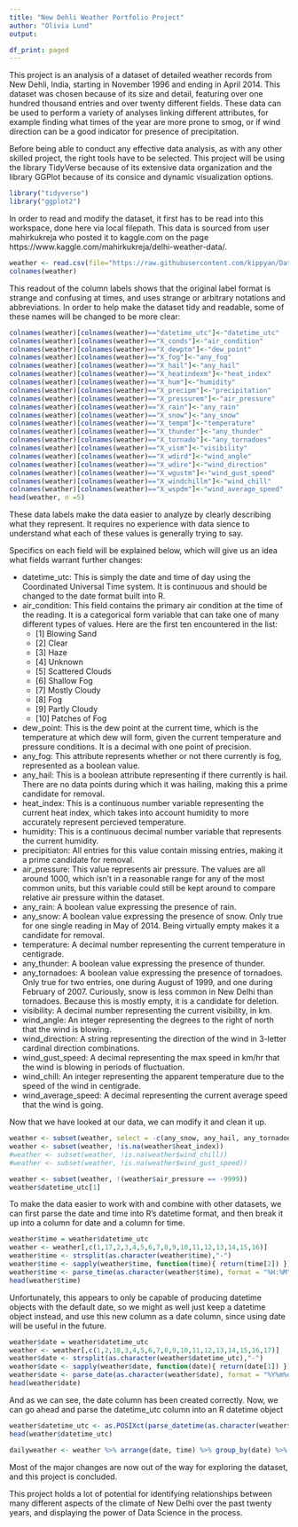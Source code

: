 ```yaml
---
title: "New Dehli Weather Portfolio Project"
author: "Olivia Lund"
output: 

df_print: paged
---
```


This project is an analysis of a dataset of detailed weather records from New Dehli, India, starting in November 1996 and ending in April 2014. This dataset was chosen because of its size and detail, featuring over one hundred thousand entries and over twenty different fields. These data can be used to perform a variety of analyses linking different attributes, for example finding what times of the year are more prone to smog, or if wind direction can be a good indicator for presence of precipitation. 

Before being able to conduct any effective data analysis, as with any other skilled project, the right tools have to be selected. This project will be using the library TidyVerse because of its extensive data organization and the library GGPlot because of its consice and dynamic visualization options.
```R
library("tidyverse")
library("ggplot2")
```

In order to read and modify the dataset, it first has to be read into this workspace, done here via local filepath. This data is sourced from user mahirkukreja who posted it to kaggle.com on the page https://www.kaggle.com/mahirkukreja/delhi-weather-data/. 
```R
weather <- read.csv(file="https://raw.githubusercontent.com/kippyan/DataScience/master/dehliweather.csv",)
colnames(weather)
```

This readout of the column labels shows that the original label format is strange and confusing at times, and uses strange or arbitrary notations and abbreviations. In order to help make the dataset tidy and readable, some of these names will be changed to be more clear:
```R
colnames(weather)[colnames(weather)=="datetime_utc"]<-"datetime_utc"
colnames(weather)[colnames(weather)=="X_conds"]<-"air_condition"
colnames(weather)[colnames(weather)=="X_dewptm"]<-"dew_point"
colnames(weather)[colnames(weather)=="X_fog"]<-"any_fog"
colnames(weather)[colnames(weather)=="X_hail"]<-"any_hail"
colnames(weather)[colnames(weather)=="X_heatindexm"]<-"heat_index"
colnames(weather)[colnames(weather)=="X_hum"]<-"humidity"
colnames(weather)[colnames(weather)=="X_precipm"]<-"precipitation"
colnames(weather)[colnames(weather)=="X_pressurem"]<-"air_pressure"
colnames(weather)[colnames(weather)=="X_rain"]<-"any_rain"
colnames(weather)[colnames(weather)=="X_snow"]<-"any_snow"
colnames(weather)[colnames(weather)=="X_tempm"]<-"temperature"
colnames(weather)[colnames(weather)=="X_thunder"]<-"any_thunder"
colnames(weather)[colnames(weather)=="X_tornado"]<-"any_tornadoes"
colnames(weather)[colnames(weather)=="X_vism"]<-"visibility"
colnames(weather)[colnames(weather)=="X_wdird"]<-"wind_angle"
colnames(weather)[colnames(weather)=="X_wdire"]<-"wind_direction"
colnames(weather)[colnames(weather)=="X_wgustm"]<-"wind_gust_speed"
colnames(weather)[colnames(weather)=="X_windchillm"]<-"wind_chill"
colnames(weather)[colnames(weather)=="X_wspdm"]<-"wind_average_speed"
head(weather, n =5)
```

These data labels make the data easier to analyze by clearly describing what they represent. 
It requires no experience with data sience to understand what each of these values is generally trying to say. 

Specifics on each field will be explained below, which will give us an idea what fields warrant further changes:  

* datetime_utc: This is simply the date and time of day using the Coordinated Universal Time system. It is continuous and should be changed to the date format built into R.
* air_condition: This field contains the primary air condition at the time of the reading. It is a categorical form variable that can take one of many different types of values. Here are the first ten encountered in the list:
    + [1] Blowing Sand  
    + [2] Clear                 
    + [3] Haze  
    + [4] Unknown  
    + [5] Scattered Clouds  
    + [6] Shallow Fog  
    + [7] Mostly Cloudy  
    + [8] Fog  
    + [9] Partly Cloudy  
    + [10] Patches of Fog  
* dew_point: This is the dew point at the current time, which is the temperature at which dew will form, given the current temperature and pressure conditions. It is a decimal with one point of precision.  
* any_fog: This attribute represents whether or not there currently is fog, represented as a boolean value.  
* any_hail: This is a boolean attribute representing if there currently is hail. There are no data points during which it was hailing, making this a prime candidate for removal.  
* heat_index: This is a continuous number variable representing the current heat index, which takes into account humidity to more accurately represent percieved temperature.  
* humidity: This is a continuous decimal number variable that represents the current humidity.  
* precipitiaton: All entries for this value contain missing entries, making it a prime candidate for removal.  
* air_pressure: This value represents air pressure. The values are all around 1000, which isn't in a reasonable range for any of the most common units, but this variable could still be kept around to compare relative air pressure within the dataset.  
* any_rain: A boolean value expressing the presence of rain.  
* any_snow: A boolean value expressing the presence of snow. Only true for one single reading in May of 2014. Being virtually empty makes it a candidate for removal.  
* temperature: A decimal number representing the current temperature in centigrade.  
* any_thunder: A boolean value expressing the presence of thunder.  
* any_tornadoes: A boolean value expressing the presence of tornadoes. Only true for two entries, one during August of 1999, and one during February of 2007. Curiously, snow is less common in New Delhi than tornadoes. Because this is mostly empty, it is a candidate for deletion.  
* visibility: A decimal number representing the current visibility, in km.  
* wind_angle: An integer representing the degrees to the right of north that the wind is blowing.  
* wind_direction: A string representing the direction of the wind in 3-letter cardinal direction combinations.  
* wind_gust_speed: A decimal representing the max speed in km/hr that the wind is blowing in periods of fluctuation.  
* wind_chill: An integer representing the apparent temperature due to the speed of the wind in centigrade.  
* wind_average_speed: A decimal representing the current average speed that the wind is going.  
  

Now that we have looked at our data, we can modify it and clean it up.
```R
weather <- subset(weather, select = -c(any_snow, any_hail, any_tornadoes, precipitation))
weather <- subset(weather, !is.na(weather$heat_index))
#weather <- subset(weather, !is.na(weather$wind_chill))
#weather <- subset(weather, !is.na(weather$wind_gust_speed))

weather <- subset(weather, !(weather$air_pressure == -9999))
weather$datetime_utc[1]
```



To make the data easier to work with and combine with other datasets, we can first parse the date and time into R's datetime format, and then break it up into a column for date and a column for time. 
```R
weather$time = weather$datetime_utc
weather <- weather[,c(1,17,2,3,4,5,6,7,8,9,10,11,12,13,14,15,16)]
weather$time <- strsplit(as.character(weather$time),"-")
weather$time <- sapply(weather$time, function(time){ return(time[2]) })
weather$time <- parse_time(as.character(weather$time), format = "%H:%M")
head(weather$time)
```
Unfortunately, this appears to only be capable of producing datetime objects with the default date, so we might as well just keep a datetime object instead, and use this new column as a date column, since using date will be useful in the future.

```R
weather$date = weather$datetime_utc
weather <- weather[,c(1,2,18,3,4,5,6,7,8,9,10,11,12,13,14,15,16,17)]
weather$date <- strsplit(as.character(weather$datetime_utc),"-")
weather$date <- sapply(weather$date, function(date){ return(date[1]) })
weather$date <- parse_date(as.character(weather$date), format = "%Y%m%d")
head(weather$date)
```
And as we can see, the date column has been created correctly. 
Now, we can go ahead and parse the datetime_utc column into an R datetime object
```R
weather$datetime_utc <- as.POSIXct(parse_datetime(as.character(weather$datetime_utc), format = "%Y%m%d-%H:%M"))
head(weather$datetime_utc)
```

```R
dailyweather <- weather %>% arrange(date, time) %>% group_by(date) %>% slice(1)

```

Most of the major changes are now out of the way for exploring the dataset, and this project is concluded.

This project holds a lot of potential for identifying relationships between many different aspects of the climate of New Delhi over the past twenty years, and displaying the power of Data Science in the process.
